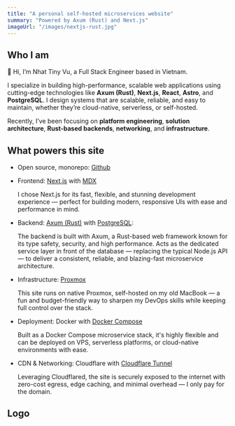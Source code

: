 ```yaml
---
title: "A personal self-hosted microservices website"
summary: "Powered by Axum (Rust) and Next.js"
imageUrl: "/images/nextjs-rust.jpg"
---
```


## Who I am

👋 Hi, I’m Nhat Tiny Vu, a Full Stack Engineer based in Vietnam.

I specialize in building high-performance, scalable web applications using cutting-edge technologies like <b>Axum (Rust)</b>, <b>Next.js</b>, <b>React</b>, <b>Astro</b>, and <b>PostgreSQL</b>. I design systems that are scalable, reliable, and easy to maintain, whether they’re cloud-native, serverless, or self-hosted.

Recently, I’ve been focusing on <b>platform engineering</b>, <b>solution architecture</b>, <b>Rust-based backends</b>, <b>networking</b>, and <b>infrastructure</b>.

## What powers this site

- Open source, monorepo: [Github](https://github.com/NhatTinyVu/fusihub-web-app)

- Frontend: [Next.js](https://nextjs.org/) with [MDX](https://mdxjs.com/)

  I chose Next.js for its fast, flexible, and stunning development experience — perfect for building modern, responsive UIs with ease and performance in mind.

- Backend: [Axum (Rust)](https://github.com/tokio-rs/axum) with [PostgreSQL](https://www.postgresql.org/):

  The backend is built with Axum, a Rust-based web framework known for its type safety, security, and high performance. Acts as the dedicated service layer in front of the database — replacing the typical Node.js API — to deliver a consistent, reliable, and blazing-fast microservice architecture.

- Infrastructure: [Proxmox](https://www.proxmox.com)

  This site runs on native Proxmox, self-hosted on my old MacBook — a fun and budget-friendly way to sharpen my DevOps skills while keeping full control over the stack.

- Deployment: Docker with [Docker Compose](https://docs.docker.com/compose/)

  Built as a Docker Compose microservice stack, it's highly flexible and can be deployed on VPS, serverless platforms, or cloud-native environments with ease.

- CDN & Networking: Cloudflare with [Cloudflare Tunnel](https://developers.cloudflare.com/cloudflare-one/connections/connect-networks/)

  Leveraging Cloudflared, the site is securely exposed to the internet with zero-cost egress, edge caching, and minimal overhead — I only pay for the domain.

## Logo

<Logo />
